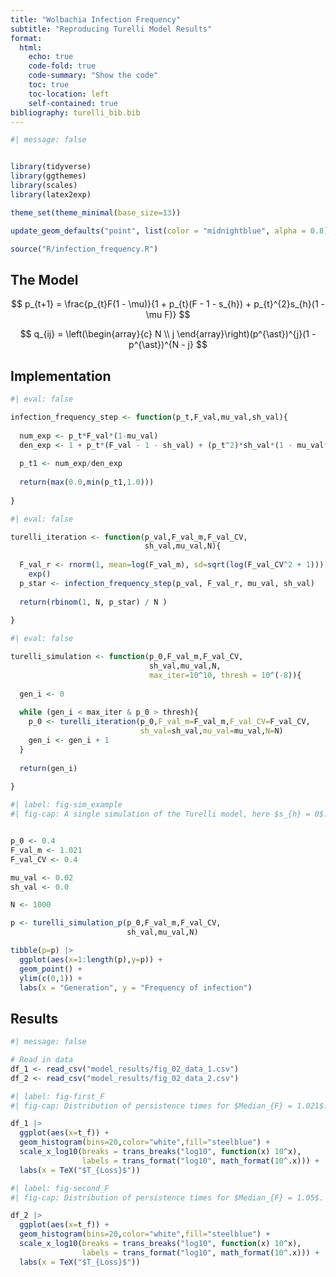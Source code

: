 ```yaml
---
title: "Wolbachia Infection Frequency"
subtitle: "Reproducing Turelli Model Results"
format: 
  html:
    echo: true
    code-fold: true
    code-summary: "Show the code"
    toc: true
    toc-location: left
    self-contained: true
bibliography: turelli_bib.bib
---
```


```r
#| message: false


library(tidyverse)
library(ggthemes)
library(scales)
library(latex2exp)

theme_set(theme_minimal(base_size=13))

update_geom_defaults("point", list(color = "midnightblue", alpha = 0.8))

source("R/infection_frequency.R")
```

## The Model

$$
p_{t+1} = \frac{p_{t}F(1 - \mu)}{1 + p_{t}(F - 1 - s_{h}) + p_{t}^{2}s_{h}(1 - \mu F)}
$$


$$
q_{ij} = \left(\begin{array}{c} N \\ j \end{array}\right)(p^{\ast})^{j}(1 - p^{\ast})^{N - j}
$$


## Implementation

```r
#| eval: false

infection_frequency_step <- function(p_t,F_val,mu_val,sh_val){
  
  num_exp <- p_t*F_val*(1-mu_val)
  den_exp <- 1 + p_t*(F_val - 1 - sh_val) + (p_t^2)*sh_val*(1 - mu_val*F_val)
  
  p_t1 <- num_exp/den_exp
  
  return(max(0.0,min(p_t1,1.0)))
  
}
```


```r
#| eval: false

turelli_iteration <- function(p_val,F_val_m,F_val_CV,
                              sh_val,mu_val,N){
  
  F_val_r <- rnorm(1, mean=log(F_val_m), sd=sqrt(log(F_val_CV^2 + 1))) |>
    exp()
  p_star <- infection_frequency_step(p_val, F_val_r, mu_val, sh_val)
  
  return(rbinom(1, N, p_star) / N )
  
}
```


```r
#| eval: false

turelli_simulation <- function(p_0,F_val_m,F_val_CV,
                               sh_val,mu_val,N,
                               max_iter=10^10, thresh = 10^(-8)){
  
  gen_i <- 0
  
  while (gen_i < max_iter & p_0 > thresh){
    p_0 <- turelli_iteration(p_0,F_val_m=F_val_m,F_val_CV=F_val_CV,
                             sh_val=sh_val,mu_val=mu_val,N=N)
    gen_i <- gen_i + 1
  }
  
  return(gen_i)
  
}
```


```r
#| label: fig-sim_example
#| fig-cap: A single simulation of the Turelli model, here $s_{h} = 0$.


p_0 <- 0.4
F_val_m <- 1.021
F_val_CV <- 0.4

mu_val <- 0.02
sh_val <- 0.0

N <- 1000

p <- turelli_simulation_p(p_0,F_val_m,F_val_CV,
                          sh_val,mu_val,N)

tibble(p=p) |>
  ggplot(aes(x=1:length(p),y=p)) +
  geom_point() +
  ylim(c(0,1)) + 
  labs(x = "Generation", y = "Frequency of infection")
```

## Results

```r
#| message: false

# Read in data
df_1 <- read_csv("model_results/fig_02_data_1.csv")
df_2 <- read_csv("model_results/fig_02_data_2.csv")
```



```r
#| label: fig-first_F
#| fig-cap: Distribution of persistence times for $Median_{F} = 1.021$.

df_1 |>
  ggplot(aes(x=t_f)) + 
  geom_histogram(bins=20,color="white",fill="steelblue") + 
  scale_x_log10(breaks = trans_breaks("log10", function(x) 10^x),
                labels = trans_format("log10", math_format(10^.x))) +
  labs(x = TeX("$T_{Loss}$"))
```


```r
#| label: fig-second_F
#| fig-cap: Distribution of persistence times for $Median_{F} = 1.05$.

df_2 |>
  ggplot(aes(x=t_f)) + 
  geom_histogram(bins=20,color="white",fill="steelblue") + 
  scale_x_log10(breaks = trans_breaks("log10", function(x) 10^x),
                labels = trans_format("log10", math_format(10^.x))) +
  labs(x = TeX("$T_{Loss}$"))
```




